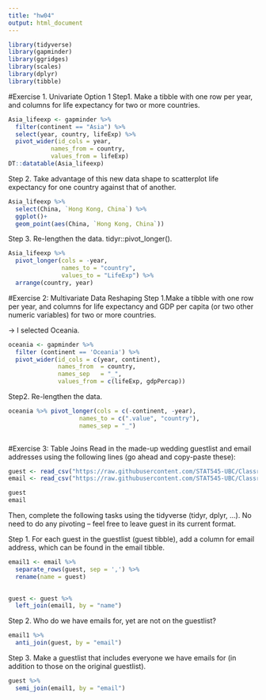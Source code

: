 ```yaml
---
title: "hw04"
output: html_document
---
```

```r
library(tidyverse)
library(gapminder)
library(ggridges)
library(scales)
library(dplyr)
library(tibble)
```

#Exercise 1. Univariate Option 1
Step1. Make a tibble with one row per year, and columns for life expectancy for two or more countries.

```r
Asia_lifeexp <- gapminder %>%
  filter(continent == "Asia") %>%
  select(year, country, lifeExp) %>%
  pivot_wider(id_cols = year,
            names_from = country,
            values_from = lifeExp)
DT::datatable(Asia_lifeexp)
```

Step 2. Take advantage of this new data shape to scatterplot life expectancy for one country against that of another. 
```r
Asia_lifeexp %>%
  select(China, `Hong Kong, China`) %>% 
  ggplot()+
  geom_point(aes(China, `Hong Kong, China`))
```

Step 3. Re-lengthen the data. tidyr::pivot_longer().
```r
Asia_lifeexp %>% 
  pivot_longer(cols = -year,
               names_to = "country",
               values_to = "LifeExp") %>% 
  arrange(country, year)

```

#Exercise 2: Multivariate Data Reshaping
Step 1.Make a tibble with one row per year, and columns for life expectancy and GDP per capita (or two other numeric variables) for two or more countries.

-> I selected Oceania.

```r

oceania <- gapminder %>%
  filter (continent == 'Oceania') %>%
  pivot_wider(id_cols = c(year, continent),
              names_from  = country,
              names_sep   = "_",
              values_from = c(lifeExp, gdpPercap))

```

Step2. Re-lengthen the data.
```r
oceania %>% pivot_longer(cols = c(-continent, -year),
                    names_to = c(".value", "country"),
                    names_sep = "_")
  
```


#Exercise 3: Table Joins
Read in the made-up wedding guestlist and email addresses using the following lines (go ahead and copy-paste these):
```r
guest <- read_csv("https://raw.githubusercontent.com/STAT545-UBC/Classroom/master/data/wedding/attend.csv")
email <- read_csv("https://raw.githubusercontent.com/STAT545-UBC/Classroom/master/data/wedding/emails.csv")

guest
email
```

Then, complete the following tasks using the tidyverse (tidyr, dplyr, …). No need to do any pivoting – feel free to leave guest in its current format.

Step 1. For each guest in the guestlist (guest tibble), add a column for email address, which can be found in the email tibble.
```r

email1 <- email %>%
  separate_rows(guest, sep = ',') %>% 
  rename(name = guest) 

  
guest <- guest %>%
  left_join(email1, by = "name")
```

Step 2. Who do we have emails for, yet are not on the guestlist?
```r
email1 %>% 
  anti_join(guest, by = "email")
```

Step 3. Make a guestlist that includes everyone we have emails for (in addition to those on the original guestlist).
```r
guest %>% 
  semi_join(email1, by = "email")
```

